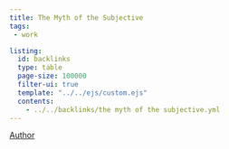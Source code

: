 ```yaml
---
title: The Myth of the Subjective
tags:
 - work

listing:
  id: backlinks
  type: table
  page-size: 100000
  filter-ui: true
  template: "../../ejs/custom.ejs"
  contents:
    - ../../backlinks/the myth of the subjective.yml
---
```


[Author](/docs/phil/Donald Davidson.html)